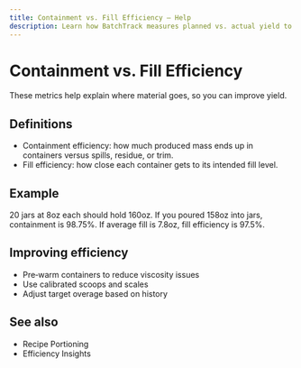 ```yaml
---
title: Containment vs. Fill Efficiency — Help
description: Learn how BatchTrack measures planned vs. actual yield to reduce waste.
---
```


# Containment vs. Fill Efficiency

These metrics help explain where material goes, so you can improve yield.

## Definitions

- Containment efficiency: how much produced mass ends up in containers versus spills, residue, or trim.
- Fill efficiency: how close each container gets to its intended fill level.

## Example

20 jars at 8oz each should hold 160oz. If you poured 158oz into jars, containment is 98.75%. If average fill is 7.8oz, fill efficiency is 97.5%.

## Improving efficiency

- Pre‑warm containers to reduce viscosity issues
- Use calibrated scoops and scales
- Adjust target overage based on history

## See also

- Recipe Portioning
- Efficiency Insights

